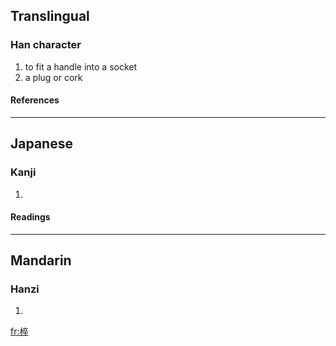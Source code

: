 ==Translingual==
===Han character===
{{Han char|rn=75|rad=木|as=08|sn=12|four=4094<sub>8</sub>|canj=木卜人十 (DYOJ)}}
# to fit a handle into a socket
# a plug or cork
====References====
{{Han ref|kx=0536.060|dkj=15019|dj=0923.190|hdz=21237.010|uh=690A|ud=26890|bh=D9CB|bd=55755}}

----
==Japanese==
===Kanji===
{{ja-kanji|grade=|rs=木08}}
# {{defn|Japanese}} 
====Readings====
{{ja-readings|on=[[そつ]] (sotsu), [[さつ]] (satsu), [[すい]] (sui)|kun=[[ほぞ]] (hozo)}}

----
==Mandarin==
===Hanzi===
{{cmn-hanzi|pin=[[chuí]] (chui2), [[zuó]] (zuo2)|wg=ch'ui<sup>2</sup>, tso<sup>2</sup>}}
# {{defn|Mandarin}}

[[fr:椊]]